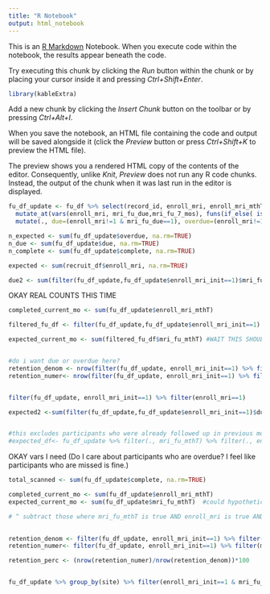 ```yaml
---
title: "R Notebook"
output: html_notebook
---
```


This is an [R Markdown](http://rmarkdown.rstudio.com) Notebook. When you execute code within the notebook, the results appear beneath the code. 

Try executing this chunk by clicking the *Run* button within the chunk or by placing your cursor inside it and pressing *Ctrl+Shift+Enter*. 

```r
library(kableExtra)

```

Add a new chunk by clicking the *Insert Chunk* button on the toolbar or by pressing *Ctrl+Alt+I*.

When you save the notebook, an HTML file containing the code and output will be saved alongside it (click the *Preview* button or press *Ctrl+Shift+K* to preview the HTML file).

The preview shows you a rendered HTML copy of the contents of the editor. Consequently, unlike *Knit*, *Preview* does not run any R code chunks. Instead, the output of the chunk when it was last run in the editor is displayed.



```r
fu_df_update <- fu_df %>% select(record_id, enroll_mri, enroll_mri_mthT, mri_fu_due = mri_fu_due.y,mri_fu_7_mos=mri_fu_7_mos.y, site=site.x,enroll_mri_init = enroll_mri_init.y, mri_fu_mth = mri_fu_mth.y, mri_fu_mthT = mri_fu_mthT.y) %>%
  mutate_at(vars(enroll_mri, mri_fu_due,mri_fu_7_mos), funs(if_else( is.na(.), 0, .) ) ) %>%
  mutate(., due=(enroll_mri!=1 & mri_fu_due==1), overdue=(enroll_mri!=1 & mri_fu_7_mos==1), complete=(enroll_mri==1))

```

```r
n_expected <- sum(fu_df_update$overdue, na.rm=TRUE)
n_due <- sum(fu_df_update$due, na.rm=TRUE)
n_complete <- sum(fu_df_update$complete, na.rm=TRUE)

expected <- sum(recruit_df$enroll_mri, na.rm=TRUE)

due2 <- sum(filter(fu_df_update,fu_df_update$enroll_mri_init==1)$mri_fu_due,na.rm=TRUE) #this is the proper due number bc it accounts for stuff properly.
```



OKAY REAL COUNTS THIS TIME

```r
completed_current_mo <- sum(fu_df_update$enroll_mri_mthT)

filtered_fu_df <- filter(fu_df_update,fu_df_update$enroll_mri_init==1)

expected_current_mo <- sum(filtered_fu_df$mri_fu_mthT) #WAIT THIS SHOULD BE CHANGED TO MONTH #also do i want to share the number of expected that have been completed in other months? very confusing overall. #like expected + overdue or just the number expected to be scanned current month?


#do i want due or overdue here?
retention_denom <- nrow(filter(fu_df_update, enroll_mri_init==1) %>% filter(mri_fu_due==1))
retention_numer<- nrow(filter(fu_df_update, enroll_mri_init==1) %>% filter(mri_fu_due==1) %>% filter(enroll_mri==1))


filter(fu_df_update, enroll_mri_init==1) %>% filter(enroll_mri==1)

expected2 <-sum(filter(fu_df_update,fu_df_update$enroll_mri_init==1)$due,na.rm=TRUE) 


#this excludes participants who were already followed up in previous month(/ahead of time) and are due this month (so could be a way to exclude them from expected)
#expected_df<- fu_df_update %>% filter(., mri_fu_mthT) %>% filter(., enroll_mri ==1 & enroll_mri_mthT==FALSE)
```


OKAY vars I need
(Do I care about participants who are overdue? I feel like participants who are missed is fine.)

```r

total_scanned <- sum(fu_df_update$complete, na.rm=TRUE)

completed_current_mo <- sum(fu_df_update$enroll_mri_mthT)
expected_current_mo <- sum(fu_df_update$mri_fu_mthT)  #could hypothetically be fulfilled w/o actually scanning all expected, i think thats ok though #do i want it to subtract ppl who havent already done it in the previous month?? that seems complicated

# ^ subtract those where mri_fu_mthT is true AND enroll_mri is true AND enroll_mri_mthT is not true? 
  

retention_denom <- filter(fu_df_update, enroll_mri_init==1) %>% filter(mri_fu_due==1) #do i also want to get rid of ppl who were scanned early and otherwise would be due?
retention_numer<- filter(fu_df_update, enroll_mri_init==1) %>% filter(mri_fu_due==1) %>% filter(enroll_mri==1)

retention_perc <- (nrow(retention_numer)/nrow(retention_denom))*100


fu_df_update %>% group_by(site) %>% filter(enroll_mri_init==1 & mri_fu_due==1) %>% summarize(denom=sum(mri_fu_due), numer=sum(enroll_mri)) %>% mutate(perc=numer/denom*100)

```

